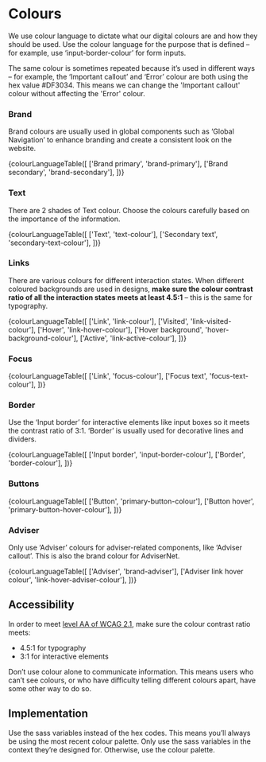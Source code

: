 
<Meta title="Foundations/Colours" />

# Colours

We use colour language to dictate what our digital colours are and how they should be used. Use the colour language for the purpose that is defined – for example, use ‘input-border-colour’ for form inputs.

The same colour is sometimes repeated because it’s used in different ways – for example, the ‘Important callout’ and ‘Error’ colour are both using the hex value #DF3034. This means we can change the 'Important callout' colour without affecting the 'Error' colour.

### Brand

Brand colours are usually used in global components such as ‘Global Navigation’ to enhance branding and create a consistent look on the website.

<Description>
  {colourLanguageTable([
    ['Brand primary', 'brand-primary'],
    ['Brand secondary', 'brand-secondary'],
  ])}
</Description>

### Text

There are 2 shades of Text colour. Choose the colours carefully based on the importance of the information.

<Description>
  {colourLanguageTable([
    ['Text', 'text-colour'],
    ['Secondary text', 'secondary-text-colour'],
  ])}
</Description>

### Links

There are various colours for different interaction states. When different coloured backgrounds are used in designs, **make sure the colour contrast ratio of all the interaction states meets at least 4.5:1** – this is the same for typography.

<Description>
  {colourLanguageTable([
    ['Link', 'link-colour'],
    ['Visited', 'link-visited-colour'],
    ['Hover', 'link-hover-colour'],
    ['Hover background', 'hover-background-colour'],
    ['Active', 'link-active-colour'],
  ])}
</Description>

### Focus

<Description>
  {colourLanguageTable([
    ['Link', 'focus-colour'],
    ['Focus text', 'focus-text-colour'],
  ])}
</Description>

### Border

Use the ‘Input border’ for interactive elements like input boxes so it meets the contrast ratio of 3:1. ‘Border’ is usually used for decorative lines and dividers.

<Description>
  {colourLanguageTable([
    ['Input border', 'input-border-colour'],
    ['Border', 'border-colour'],
  ])}
</Description>

### Buttons

<Description>
  {colourLanguageTable([
    ['Button', 'primary-button-colour'],
    ['Button hover', 'primary-button-hover-colour'],
  ])}
</Description>

### Adviser

Only use ‘Adviser’ colours for adviser-related components, like ‘Adviser callout’. This is also the brand colour for AdviserNet.

<Description>
  {colourLanguageTable([
    ['Adviser', 'brand-adviser'],
    ['Adviser link hover colour', 'link-hover-adviser-colour'],
  ])}
</Description>

## Accessibility

In order to meet [level AA of WCAG 2.1](https://www.w3.org/TR/WCAG21/), make sure the colour contrast ratio meets:

- 4.5:1 for typography
- 3:1 for interactive elements

Don’t use colour alone to communicate information. This means users who can’t see colours, or who have difficulty telling different colours apart, have some other way to do so.

## Implementation

Use the sass variables instead of the hex codes. This means you’ll always be using the most recent colour palette. Only use the sass variables in the context they’re designed for. Otherwise, use the colour palette.
